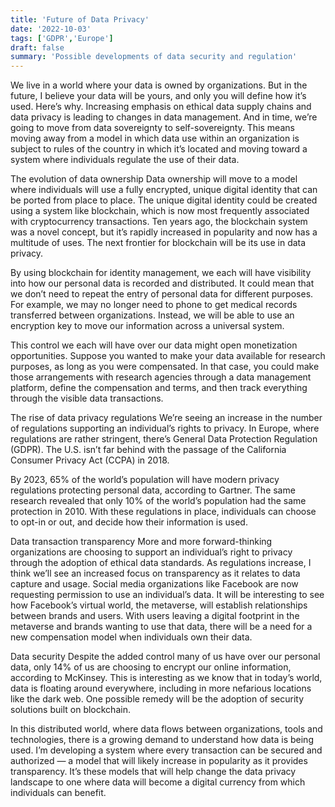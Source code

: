 ```yaml
---
title: 'Future of Data Privacy'
date: '2022-10-03'
tags: ['GDPR','Europe']
draft: false
summary: 'Possible developments of data security and regulation'
---
```


We live in a world where your data is owned by organizations. But in the future, I believe your data will be yours, and only you will define how it’s used. Here’s why. Increasing emphasis on ethical data supply chains and data privacy is leading to changes in data management. And in time, we’re going to move from data sovereignty to self-sovereignty. This means moving away from a model in which data use within an organization is subject to rules of the country in which it’s located and moving toward a system where individuals regulate the use of their data.

The evolution of data ownership
Data ownership will move to a model where individuals will use a fully encrypted, unique digital identity that can be ported from place to place. The unique digital identity could be created using a system like blockchain, which is now most frequently associated with cryptocurrency transactions. Ten years ago, the blockchain system was a novel concept, but it’s rapidly increased in popularity and now has a multitude of uses. The next frontier for blockchain will be its use in data privacy.

By using blockchain for identity management, we each will have visibility into how our personal data is recorded and distributed. It could mean that we don’t need to repeat the entry of personal data for different purposes. For example, we may no longer need to phone to get medical records transferred between organizations. Instead, we will be able to use an encryption key to move our information across a universal system.  

This control we each will have over our data might open monetization opportunities. Suppose you wanted to make your data available for research purposes, as long as you were compensated. In that case, you could make those arrangements with research agencies through a data management platform, define the compensation and terms, and then track everything through the visible data transactions.  

The rise of data privacy regulations
We’re seeing an increase in the number of regulations supporting an individual’s rights to privacy. In Europe, where regulations are rather stringent, there’s General Data Protection Regulation (GDPR). The U.S. isn’t far behind with the passage of the California Consumer Privacy Act (CCPA) in 2018.

By 2023, 65% of the world’s population will have modern privacy regulations protecting personal data, according to Gartner. The same research revealed that only 10% of the world’s population had the same protection in 2010. With these regulations in place, individuals can choose to opt-in or out, and decide how their information is used.

Data transaction transparency
More and more forward-thinking organizations are choosing to support an individual’s right to privacy through the adoption of ethical data standards. As regulations increase, I think we’ll see an increased focus on transparency as it relates to data capture and usage. Social media organizations like Facebook are now requesting permission to use an individual’s data. It will be interesting to see how Facebook’s virtual world, the metaverse, will establish relationships between brands and users. With users leaving a digital footprint in the metaverse and brands wanting to use that data, there will be a need for a new compensation model when individuals own their data.

Data security
Despite the added control many of us have over our personal data, only 14% of us are choosing to encrypt our online information, according to McKinsey. This is interesting as we know that in today’s world, data is floating around everywhere, including in more nefarious locations like the dark web. One possible remedy will be the adoption of security solutions built on blockchain.

In this distributed world, where data flows between organizations, tools and technologies, there is a growing demand to understand how data is being used. I’m developing a system where every transaction can be secured and authorized — a model that will likely increase in popularity as it provides transparency. It’s these models that will help change the data privacy landscape to one where data will become a digital currency from which individuals can benefit.

